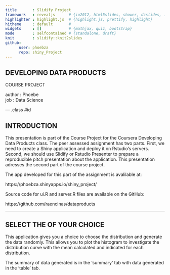 ```yaml
---
title       : Slidify Project
framework   : revealjs      # {io2012, html5slides, shower, dzslides, ...}
highlighter : highlight.js  # {highlight.js, prettify, highlight}
hitheme     : default       # 
widgets     : []            # {mathjax, quiz, bootstrap}
mode        : selfcontained # {standalone, draft}
knit        : slidify::knit2slides
github:
      user: phoebza
      repo: shiny_Project
---
```



## DEVELOPING DATA PRODUCTS

COURSE PROJECT 

author      : Phoebe  
job         : Data Science

--- .class #id 


## INTRODUCTION

This presentation is part of the Course Project for the Coursera Developing Data Products class. The peer assessed assignment has two parts. First, we need to create a Shiny application and deploy it on Rstudio's servers. Second, we should use Slidify or Rstudio Presenter to prepare a reproducible pitch presentation about the application. This presentation adresses the second part of the course project.

The app developed for this part of the assignment is avalilable at:

https://phoebza.shinyapps.io/shiny_project/

Source code for ui.R and server.R files are available on the GitHub:

https://github.com/raencinas/dataproducts

---


## SELECT THE OF YOUR CHOICE

This application gives you a choice to choose the distribution and generate the data randomly.
This allows you to plot the histogram to investigate the distribution curve with the mean calculated
and indicated for each distribution.  

The summary of data generated is in the 'summary' tab with data generated in the 'table' tab.
